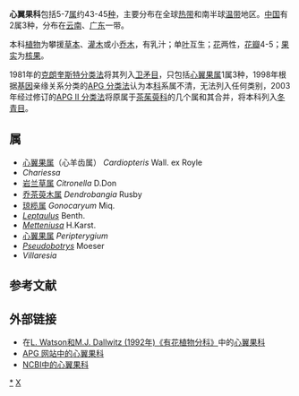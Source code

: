 {{automatic taxobox
|image = Citronella moorei juvenile2.JPG
|image_caption = ''[[Citronella_moorei|Citronella moorei]]''
|taxon = Cardiopteridaceae
|authority = [[Carl_Ludwig_Blume|Blume]]<ref name="apgiii">{{Citation |last=Angiosperm Phylogeny Group |year=2009 |title=An update of the Angiosperm Phylogeny Group classification for the orders and families of flowering plants: APG III |journal=Botanical Journal of the Linnean Society |volume=161 |issue=2 |pages=105–121 |url=http://www3.interscience.wiley.com/journal/122630309/abstract |archive-url=https://wayback.archive-it.org/all/20170525104318/http://onlinelibrary.wiley.com/doi/10.1111/j.1095-8339.2009.00996.x/abstract |archive-date=2017-05-25 |accessdate=2010-12-10 |doi=10.1111/j.1095-8339.2009.00996.x }}</ref>
}}

'''心翼果科'''包括5-7[[属|属]]约43-45[[种|种]]，主要分布在全球[[热带|热带]]和南半球[[温带|温带]]地区。[[中国|中国]]有2属3种，分布在[[云南|云南]]、[[广东|广东]]一带。

本科[[植物|植物]]为攀援[[草本|草本]]、[[灌木|灌木]]或小[[乔木|乔木]]，有乳汁；单[[叶|叶]]互生；[[花|花]]两性，[[花瓣|花瓣]]4-5；[[果实|果实]]为[[核果|核果]]。

1981年的[[克朗奎斯特分类法|克朗奎斯特分类法]]将其列入[[卫矛目|卫矛目]]，只包括[[心翼果属|心翼果属]]1属3种，1998年根据[[基因|基因]]亲缘关系分类的[[APG_分类法|APG 分类法]]认为本[[科|科]]系属不清，无法列入任何类别，2003年经过修订的[[APG_II_分类法|APG II 分类法]]将原属于[[茶茱萸科|茶茱萸科]]的几个属和其合并，将本科列入[[冬青目|冬青目]]。

== 属 ==
* [[心翼果属|心翼果属]]（心羊齿属） ''Cardiopteris'' Wall. ex Royle
* ''Chariessa''
* [[岩兰草属|岩兰草属]] ''Citronella'' D.Don
* [[乔茶萸木属|乔茶萸木属]] ''Dendrobangia'' Rusby
* [[琼榄属|琼榄属]] ''Gonocaryum'' Miq.
* ''[[Leptaulus|Leptaulus]]'' Benth.
* ''[[Metteniusa|Metteniusa]]'' H.Karst.
* [[心翼果属|心翼果属]] ''Peripterygium''
* ''[[Pseudobotrys|Pseudobotrys]]'' Moeser
* ''Villaresia''

==参考文献==
{{reflist}}

==外部链接==
* 在[https://web.archive.org/web/20070103200438/http://delta-intkey.com/angio/ L. Watson和M.J. Dallwitz (1992年)《有花植物分科》]中的[http://delta-intkey.com/angio/www/cardiopt.htm 心翼果科]
* [http://www.mobot.org/MOBOT/Research/APWeb/orders/aquifolialesweb2.htm#Cardiopteridaceae APG 网站中的心翼果科] {{Wayback|url=http://www.mobot.org/MOBOT/Research/APWeb/orders/aquifolialesweb2.htm#Cardiopteridaceae |date=20070629193515 }}
* [http://www.ncbi.nlm.nih.gov/Taxonomy/Browser/wwwtax.cgi?lin=s&p=has_linkout&id=125017 NCBI中的心翼果科]
{{Taxonbar|from=Q131663}}

[[Category:心翼果科|*]]
[[Category:植物科名|X]]